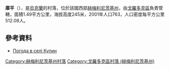 {{coord|49|5|53|N|26|34|47|E|scale:100000|display=title}}

'''庫平'''（{{lang-uk|Купин}}），是[[烏克蘭|烏克蘭]]的村落，位於該國西部[[赫梅利尼茨基州|赫梅利尼茨基州]]，由[[戈羅多克區|戈羅多克區]]負責管轄，面積1.49平方公里，海拔高度245米，2001年人口763，人口密度每平方公里512.08人。

==參考資料==
* [http://weather.in.ua/ua/hmel'nickaja/12770 Погода в селі Купин] {{Wayback|url=http://weather.in.ua/ua/hmel%27nickaja/12770 |date=20210518005944 }}

{{DEFAULTSORT:Купин}}
[[Category:赫梅利尼茨基州村落|Category:赫梅利尼茨基州村落]]
[[Category:戈羅多克區村落_(赫梅利尼茨基州)|Category:戈羅多克區村落 (赫梅利尼茨基州)]]


{{Khmelnytskyi-geo-stub}}